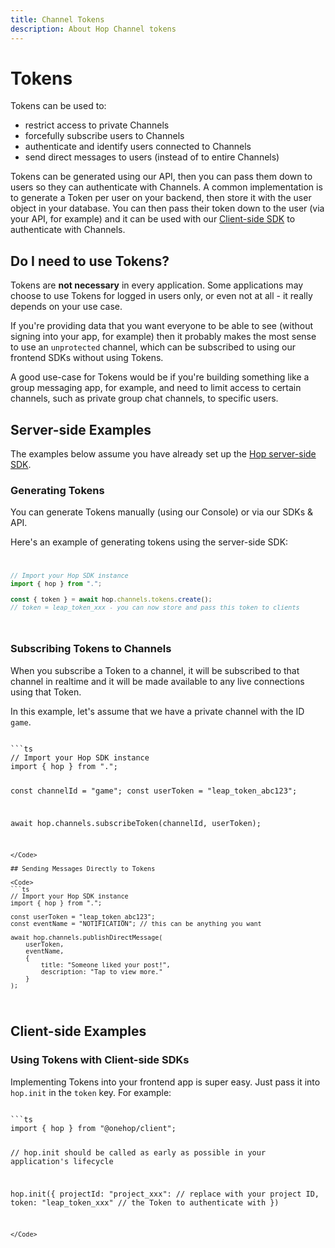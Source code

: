 ```yaml
---
title: Channel Tokens
description: About Hop Channel tokens
---
```



# Tokens

Tokens can be used to:
- restrict access to private Channels
- forcefully subscribe users to Channels
- authenticate and identify users connected to Channels
- send direct messages to users (instead of to entire Channels)

Tokens can be generated using our API, then you can pass them down to users so they can authenticate with Channels. A common implementation is to generate a Token per user on your backend, then store it with the user object in your database. You can then pass their token down to the user (via your API, for example) and it can be used with our [Client-side SDK](#using-tokens-with-client-side-sdks) to authenticate with Channels.

## Do I need to use Tokens?
Tokens are **not necessary** in every application. Some applications may choose to use Tokens for logged in users only, or even not at all - it really depends on your use case.

If you're providing data that you want everyone to be able to see (without signing into your app, for example) then it probably makes the most sense to use an `unprotected` channel, which can be subscribed to using our frontend SDKs without using Tokens.

A good use-case for Tokens would be if you're building something like a group messaging app, for example, and need to limit access to certain channels, such as private group chat channels, to specific users.

## Server-side Examples 

<Callout type="info">The examples below assume you have already set up the [Hop server-side SDK](/sdks/server/js).</Callout>

### Generating Tokens
You can generate Tokens manually (using our Console) or via our SDKs & API.

Here's an example of generating tokens using the server-side SDK:
<Code>
```ts
// Import your Hop SDK instance
import { hop } from ".";
 
const { token } = await hop.channels.tokens.create();
// token = leap_token_xxx - you can now store and pass this token to clients
```
</Code>

### Subscribing Tokens to Channels
When you subscribe a Token to a channel, it will be subscribed to that channel in realtime and it will be made available to any live connections using that Token.

In this example, let's assume that we have a private channel with the ID `game`.

<Code>
```ts
// Import your Hop SDK instance
import { hop } from ".";
 
const channelId = "game";
const userToken = "leap_token_abc123";

await hop.channels.subscribeToken(channelId, userToken);
```
</Code>

## Sending Messages Directly to Tokens

<Code>
```ts
// Import your Hop SDK instance
import { hop } from ".";
 
const userToken = "leap_token_abc123";
const eventName = "NOTIFICATION"; // this can be anything you want

await hop.channels.publishDirectMessage(
	userToken,
	eventName,
	{
		title: "Someone liked your post!",
		description: "Tap to view more."
	}
);
```
</Code>

## Client-side Examples

### Using Tokens with Client-side SDKs

Implementing Tokens into your frontend app is super easy. Just pass it into `hop.init` in the `token` key. For example:

<Code>
```ts
import { hop } from "@onehop/client";
 
// hop.init should be called as early as possible in your application's lifecycle
 
hop.init({
	projectId: "project_xxx": // replace with your project ID,
	token: "leap_token_xxx" // the Token to authenticate with
})
```
</Code>